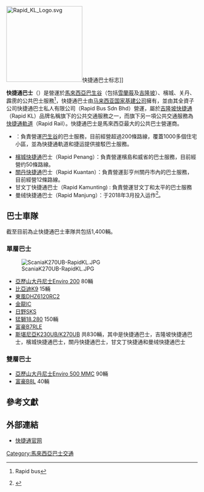 {{refimprove|time=2015-07-13T02:17:02+00:00}}
[[File:Rapid_KL_Logo.svg|200px]]快捷通巴士标志]]

'''快捷通巴士'''（{{lang-en|'''Rapid Bus'''}}）是營運於[[馬來西亞|馬來西亞]][[巴生谷|巴生谷]]（包括[[雪蘭莪|雪蘭莪]]及[[吉隆坡|吉隆坡]]）、檳城、关丹、霹雳的公共巴士服務<ref>{{cite web |url=http://www.myrapid.com.my/corporate/our-business/core-business/rapid-bus |title=存档副本 |accessdate=2015-07-12 |deadurl=yes |archiveurl=https://web.archive.org/web/20150911010316/http://www.myrapid.com.my/corporate/our-business/core-business/rapid-bus |archivedate=2015-09-11 }} Rapid bus</ref>，快捷通巴士由[[马来西亚国家基建公司|马来西亚国家基建公司]]擁有，並由其全資子公司快捷通巴士私人有限公司（Rapid Bus Sdn Bhd）營運，屬於[[吉隆坡快捷通|吉隆坡快捷通]]（Rapid KL）品牌名稱旗下的公共交通服務之一，而旗下另一項公共交通服務為[[快捷通軌道|快捷通軌道]]（Rapid Rail）。快捷通巴士是馬來西亞最大的公共巴士營運商。

*{{tsl|en|Rapid KL|吉隆坡快捷通巴士}}：負責營運[[巴生谷|巴生谷]]的巴士服務，目前經營超過200條路線，覆蓋1000多個住宅小區，並為快捷通軌道和捷运提供接駁巴士服務。
*[[檳城快捷通|檳城快捷通]]巴士（Rapid Penang）：負責營運檳島和威省的巴士服務，目前經營约50條路線。
*[[關丹快捷通|關丹快捷通]]巴士（Rapid Kuantan）：負責營運彭亨州關丹市內的巴士服務，目前經營12條路線。
*甘文丁快捷通巴士（Rapid Kamunting) : 負責營運甘文丁和太平的巴士服務
*曼绒快捷通巴士（Rapid Manjung）：于2018年3月投入运作<ref>{{cite news|url=http://www.enanyang.my/news/20180303/%E6%9B%BC%E7%BB%92%E5%B8%82%E6%B0%911%E4%B8%AA%E6%9C%88%E5%86%85br-%E5%8F%AF%E5%85%8D%E8%B4%B9%E6%90%AD%E5%BF%AB%E6%8D%B7%E9%80%9A/|title=曼绒市民1个月内 可免费搭快捷通|publisher=[[e南洋|e南洋]]|accessdate=2018-03-17|archive-date=2020-05-06|archive-url=https://web.archive.org/web/20200506192126/https://www.enanyang.my/news/20180303/%E6%9B%BC%E7%BB%92%E5%B8%82%E6%B0%911%E4%B8%AA%E6%9C%88%E5%86%85br-%E5%8F%AF%E5%85%8D%E8%B4%B9%E6%90%AD%E5%BF%AB%E6%8D%B7%E9%80%9A/|dead-url=no}}</ref>。

==巴士車隊==
截至目前為止快捷通巴士車隊共包括1,400輛。
===單層巴士===
[[File:ScaniaK270UB-RapidKL.JPG|thumb]]
*[[亞歷山大丹尼士Enviro_200|亞歷山大丹尼士Enviro 200]] 80輛
*[[比亞迪K9|比亞迪K9]] 15輛
*[[東風汽車|東風DHZ6120RC2]]
*[[金龍客車|金龍IC]]
*[[日野|日野SKS]]
*[[猛獅集團|猛獅18.280]] 150輛
*[[富豪B7RLE|富豪B7RLE]]
*[[斯堪尼亞K230UB|斯堪尼亞K230UB/K270UB]] 共830輛，其中是快捷通巴士，吉隆坡快捷通巴士，檳城快捷通巴士，關丹快捷通巴士，甘文丁快捷通和曼绒快捷通巴士

===雙層巴士===
*[[亞歷山大丹尼士Enviro_500_MMC|亞歷山大丹尼士Enviro 500 MMC]] 90輛
*[[富豪B8L|富豪B8L]] 40輛

==參考文獻==
{{Portal box|马来西亚|巴士}}
{{Reflist}}

==外部連結==
*[http://www.myrapid.com.my/ 快捷通官网] {{Wayback|url=http://www.myrapid.com.my/ |date=20170131144444 }}

[[Category:馬來西亞巴士交通|Category:馬來西亞巴士交通]]
